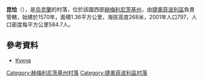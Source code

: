 {{coord|49|49|21|N|26|22|14|E|scale:100000|display=title}}

'''昆恰'''（{{lang-uk|Кунча}}），是[[烏克蘭|烏克蘭]]的村落，位於該國西部[[赫梅利尼茨基州|赫梅利尼茨基州]]，由[[捷奧菲波利區|捷奧菲波利區]]負責管轄，始建於1570年，面積1.36平方公里，海拔高度268米，2001年人口797，人口密度每平方公里584.7人。

==參考資料==
* [https://web.archive.org/web/20140102194104/http://w1.c1.rada.gov.ua/pls/z7502/A005?rdat1=02.01.2014&rf7571=36914 Кунча]

{{DEFAULTSORT:Кунча}}
[[Category:赫梅利尼茨基州村落|Category:赫梅利尼茨基州村落]]
[[Category:捷奧菲波利區村落|Category:捷奧菲波利區村落]]


{{Khmelnytskyi-geo-stub}}